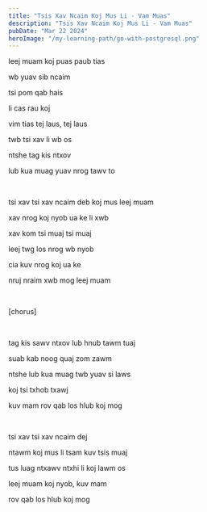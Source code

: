 ```yaml
---
title: "Tsis Xav Ncaim Koj Mus Li - Vam Muas"
description: "Tsis Xav Ncaim Koj Mus Li - Vam Muas"
pubDate: "Mar 22 2024"
heroImage: "/my-learning-path/go-with-postgresql.png"
---
```


leej muam koj puas paub tias

wb yuav sib ncaim

tsi pom qab hais

li cas rau koj

vim tias tej laus, tej laus

twb tsi xav li wb os

ntshe tag kis ntxov

lub kua muag yuav nrog tawv to

<br />

tsi xav tsi xav ncaim deb koj mus leej muam

xav nrog koj nyob ua ke li xwb

xav kom tsi muaj tsi muaj

leej twg los nrog wb nyob

cia kuv nrog koj ua ke

nruj nraim xwb mog leej muam

<br />

[chorus]

<br />

tag kis sawv ntxov lub hnub tawm tuaj

suab kab noog quaj zom zawm

ntshe lub kua muag twb yuav si laws

koj tsi txhob txawj

kuv mam rov qab los hlub koj mog

<br />

tsi xav tsi xav ncaim dej

ntawm koj mus li tsam kuv tsis muaj

tus luag ntxawv ntxhi li koj lawm os

leej muam koj nyob, kuv mam

rov qab los hlub koj mog
